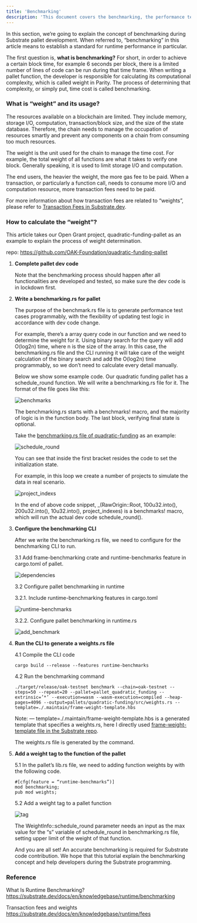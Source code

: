 ```yaml
---
title: 'Benchmarking'
description: 'This document covers the benchmarking, the performance testing procedure for pallet development'
---
```


In this section, we’re going to explain the concept of benchmarking during Substrate pallet development. When referred to, “benchmarking” in this article means to establish a standard for runtime performance in particular. 

The first question is, __what is benchmarking?__ For short, in order to achieve a certain block time, for example 6 seconds per block, there is a limited number of lines of code can be run during that time frame. When writing a pallet function, the developer is responsible for calculating its computational complexity, which is called weight in Parity. The process of determining that complexity, or simply put, time cost is called benchmarking.

### What is “weight” and its usage?

The resources available on a blockchain are limited. They include memory, storage I/O, computation, transaction/block size, and the size of the state database. Therefore, the chain needs to manage the occupation of resources smartly and prevent any components on a chain from consuming too much resources.

The weight is the unit used for the chain to manage the time cost. For example, the total weight of all functions are what it takes to verify one block. Generally speaking, it is used to limit storage I/O and computation.

The end users, the heavier the weight, the more gas fee to be paid. When a transaction, or particularly a function call, needs to consume more I/O and computation resource, more transaction fees need to be paid.

For more information about how transaction fees are related to “weights”, please refer to [Transaction Fees in Substrate.dev](https://substrate.dev/docs/en/knowledgebase/runtime/fees).

### How to calculate the “weight”?

This article takes our Open Grant project, quadratic-funding-pallet as an example to explain the process of weight determination.

repo: https://github.com/OAK-Foundation/quadratic-funding-pallet

1. __Complete pallet dev code__

	Note that the benchmarking process should happen after all functionalities are developed and tested, so make sure the dev code is in lockdown first.

1. __Write a benchmarking.rs for pallet__
	
	The purpose of the benchmark.rs file is to generate performance test cases programmably, with the flexibility of updating test logic in accordance with dev code change.

	For example, there’s a array query code in our function and we need to determine the weight for it. Using binary search for the query will add O(log2n) time, where n is the size of the array. In this case, the benchmarking.rs file and the CLI running it will take care of the weight calculation of the binary search and add the O(log2n) time programmably, so we don’t need to calculate every detail manually.

	Below we show some example code. Our quadratic funding pallet has a schedule_round function. We will write a benchmarking.rs file for it. The format of the file goes like this:

	![benchmarks](/images/develop/benchmarking/benchmarks.png)

	The benchmarking.rs starts with a benchmarks! macro, and the majority of logic is in the function body. The last block, verifying final state is optional.

	Take the [benchmarking.rs file of quadratic-funding](https://github.com/OAK-Foundation/quadratic-funding-pallet/blob/add_weights/pallets/quadratic-funding/src/benchmarking.rs) as an example:

	![schedule_round](/images/develop/benchmarking/schedule_round.png)

	You can see that inside the first bracket resides the code to set the initialization state.

	For example, in this loop we create a number of projects to simulate the data in real scenario.

	![project_indexs](/images/develop/benchmarking/project_indexs.png)

	In the end of above code snippet, _(RawOrigin::Root, 100u32.into(), 200u32.into(), 10u32.into(), project_indexes) is a benchmarks! macro, which will run the actual dev code schedule_round().

1. __Configure the benchmarking CLI__
   
	After we write the benchmarking.rs file, we need to configure for the benchmarking CLI to run.

	3.1 Add frame-benchmarking crate and runtime-benchmarks feature in cargo.toml of pallet.

	![dependencies](/images/develop/benchmarking/dependencies.png)

	3.2 Configure pallet benchmarking in runtime
	
	3.2.1. Include runtime-benchmarking features in cargo.toml

	![runtime-benchmarks](/images/develop/benchmarking/runtime-benchmarks.png)

	3.2.2. Configure pallet benchmarking in runtime.rs

	![add_benchmark](/images/develop/benchmarking/add_benchmark.png)

1. __Run the CLI to generate a weights.rs file__
   
	4.1 Compile the CLI code

	```
	cargo build --release --features runtime-benchmarks
	```

	4.2 Run the benchmarking command
	
	```
	./target/release/oak-testnet benchmark --chain=oak-testnet --steps=50 --repeat=20 --pallet=pallet_quadratic_funding --extrinsic=’*’ --execution=wasm --wasm-execution=compiled --heap-pages=4096 --output=pallets/quadratic-funding/src/weights.rs --template=./.maintain/frame-weight-template.hbs
	```

	Note: — template=./.maintain/frame-weight-template.hbs is a generated template that specifies a weights.rs, here I directly used [frame-weight-template file in the Substrate repo](https://github.com/paritytech/substrate/blob/master/.maintain/frame-weight-template.hbs).

	The weights.rs file is generated by the command.  

1. __Add a weight tag to the function of the pallet__
		
	5.1 In the pallet’s lib.rs file, we need to adding function weights by with the following code.

	```
	#[cfg(feature = “runtime-benchmarks”)]
	mod benchmarking;
	pub mod weights;
	```

	5.2 Add a weight tag to a pallet function

	![tag](/images/develop/benchmarking/tag.png)

	The WeightInfo::schedule_round parameter needs an input as the max value for the “s” variable of schedule_round in benchmarking.rs file, setting upper limit of the weight of that function.

	And you are all set! An accurate benchmarking is required for Substrate code contribution. We hope that this tutorial explain the benchmarking concept and help developers during the Substrate programming.

### Reference
What Is Runtime Benchmarking?  
https://substrate.dev/docs/en/knowledgebase/runtime/benchmarking

Transaction fees and weights  
https://substrate.dev/docs/en/knowledgebase/runtime/fees
